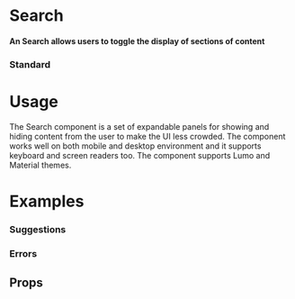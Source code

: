 
<Meta title="Data Entry|Search" component={Search}/>

# Search

#### An Search allows users to toggle the display of sections of content

### Standard

<Preview withToolbar>
  <Story name="Standard">
     <Search
      id="Search_Standard"
      placeholder="Search Location"
    />
  </Story>
</Preview>

<!-- Need to rewrite to pass tests
"Invalid hook call. Hooks can only be called inside of the body of a function component."
Likely rewrite here rather than import from 'stories.js'
-->
<!-- ### Interaction
Click on the 'Search' icon to show Results
<Preview withToolbar>
<Story
  name="Interaction"
  decorators={[Container]}
>
  {stories.Interaction()}
</Story>
</Preview> -->

# Usage

The Search component is a set of expandable panels for showing and hiding content from the user to make the UI less crowded. The component works well on both mobile and desktop environment and it supports keyboard and screen readers too. The component supports Lumo and Material themes.

# Examples

### Suggestions

<Preview>
  <Story
    name="Suggestions"
    decorators={[Container]}
  >
    <Search
      id="Suggestions"
      placeholder="Search Location"
      results={[
        {
          title: "White House",
          description: "123 Malibu Drive, CA 92660",
        },
        {
          title: "Orange House",
          description: "1224 Malibu Drive, CA 92660",
        },
        {
          title: "Red House",
          description: "123 Malibu Drive, CA 92660",
        },
      ]}
    />
  </Story>
</Preview>

<Preview>
  <Story
    name="Suggestions ( max )"
    decorators={[Container]}
  >
    <Search
      id="Suggestions_More"
      placeholder="Search Location"
      results={[
        {
          title: "White House",
          description: "123 Malibu Drive, CA 92660",
        },
        {
          title: "Orange House",
          description: "1224 Malibu Drive, CA 92660",
        },
        {
          title: "Red House",
          description: "123 Malibu Drive, CA 92660",
        },
        {
          title: "Green House",
          description: "123 Malibu Drive, CA 92660",
        },
        {
          title: "Black House",
          description: "123 Malibu Drive, CA 92660",
        },
        {
          title: "Blue House",
          description: "123 Malibu Drive, CA 92660",
        },
        {
          title: "Address",
          description: "123 Malibu Drive, CA 92660",
        },
        {
          title: "APN",
          description: "123 Malibu Drive, CA 92660",
        },
        {
          title: "Owner",
          description: "123 Malibu Drive, CA 92660",
        },
        {
          title: "Address",
          description: "123 Malibu Drive, CA 92660",
        },
        {
          title: "Address",
          description: "123 Malibu Drive, CA 92660",
        },
        {
          title: "APN",
          description: "123 Malibu Drive, CA 92660",
        },
        {
          title: "Owner",
          description: "123 Malibu Drive, CA 92660",
        },
        {
          title: "Address",
          description: "123 Malibu Drive, CA 92660",
        }
      ]}
    />
  </Story>
</Preview>

### Errors

<Preview>
  <Story name="Offline" decorators={[ContainerSmall]}>
    <Search id="Search_Offline" placeholder="Search Location" error="offline" />
  </Story>
</Preview>

<Preview>
  <Story name="Connection" decorators={[ContainerSmall]}>
    <Search id="Search_BadConnection" placeholder="Search Location" error="connection" />
  </Story>
</Preview>

## Props

<Props of={Search} />
